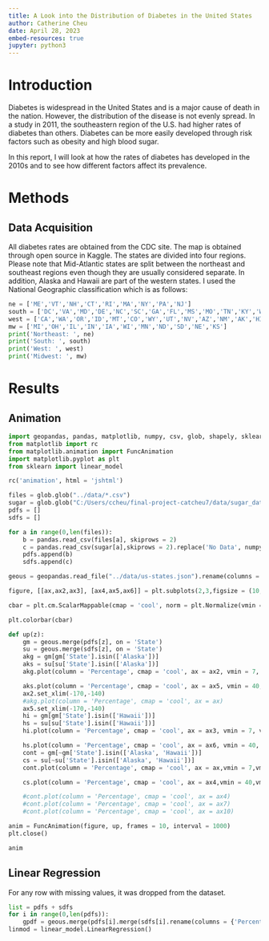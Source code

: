 ```yaml
---
title: A Look into the Distribution of Diabetes in the United States
author: Catherine Cheu
date: April 28, 2023
embed-resources: true
jupyter: python3
---
```


# Introduction

Diabetes is widespread in the United States and is a major cause of death in the nation. However, the distribution of the disease is not evenly spread. In a study in 2011, the southeastern region of the U.S. had higher rates of diabetes than others. Diabetes can be more easily developed through risk factors such as obesity and high blood sugar.

In this report, I will look at how the rates of diabetes has developed in the 2010s and to see how different factors affect its prevalence.

# Methods

## Data Acquisition

All diabetes rates are obtained from the CDC site. The map is obtained through open source in Kaggle. The states are divided into four regions. Please note that Mid-Atlantic states are split between the northeast and southeast regions even though they are usually considered separate. In addition, Alaska and Hawaii are part of the western states. I used the National Geographic classification which is as follows:

```python
ne = ['ME','VT','NH','CT','RI','MA','NY','PA','NJ']
south = ['DC','VA','MD','DE','NC','SC','GA','FL','MS','MO','TN','KY','WV','AL','TX','AR','LA','OK']
west = ['CA','WA','OR','ID','MT','CO','WY','UT','NV','AZ','NM','AK','HI']
mw = ['MI','OH','IL','IN','IA','WI','MN','ND','SD','NE','KS']
print('Northeast: ', ne)
print('South: ', south)
print('West: ', west)
print('Midwest: ', mw)
```

# Results

## Animation

```python
import geopandas, pandas, matplotlib, numpy, csv, glob, shapely, sklearn
from matplotlib import rc
from matplotlib.animation import FuncAnimation
import matplotlib.pyplot as plt
from sklearn import linear_model

rc('animation', html = 'jshtml')

files = glob.glob("../data/*.csv")
sugar = glob.glob("C:/Users/ccheu/final-project-catcheu7/data/sugar_data/*.csv", recursive = True)
pdfs = []
sdfs = []

for a in range(0,len(files)):
	b = pandas.read_csv(files[a], skiprows = 2)
	c = pandas.read_csv(sugar[a],skiprows = 2).replace('No Data', numpy.nan)
	pdfs.append(b)
	sdfs.append(c)

geous = geopandas.read_file("../data/us-states.json").rename(columns = {'name':'State'})

figure, [[ax,ax2,ax3], [ax4,ax5,ax6]] = plt.subplots(2,3,figsize = (10,10))

cbar = plt.cm.ScalarMappable(cmap = 'cool', norm = plt.Normalize(vmin = 7, vmax = 14))

plt.colorbar(cbar)

def up(z):
	gm = geous.merge(pdfs[z], on = 'State')
	su = geous.merge(sdfs[z], on = 'State')
	akg = gm[gm['State'].isin(['Alaska'])]
	aks = su[su['State'].isin(['Alaska'])]
	akg.plot(column = 'Percentage', cmap = 'cool', ax = ax2, vmin = 7, vmax = 14)

	aks.plot(column = 'Percentage', cmap = 'cool', ax = ax5, vmin = 40, vmax = 80)
	ax2.set_xlim(-170,-140)
	#akg.plot(column = 'Percentage', cmap = 'cool', ax = ax)
	ax5.set_xlim(-170,-140)
	hi = gm[gm['State'].isin(['Hawaii'])]
	hs = su[su['State'].isin(['Hawaii'])]
	hi.plot(column = 'Percentage', cmap = 'cool', ax = ax3, vmin = 7, vmax = 14)

	hs.plot(column = 'Percentage', cmap = 'cool', ax = ax6, vmin = 40, vmax = 80)
	cont = gm[~gm['State'].isin(['Alaska', 'Hawaii'])]
	cs = su[~su['State'].isin(['Alaska', 'Hawaii'])]
	cont.plot(column = 'Percentage', cmap = 'cool', ax = ax,vmin = 7,vmax = 14)

	cs.plot(column = 'Percentage', cmap = 'cool', ax = ax4,vmin = 40,vmax = 80)

	#cont.plot(column = 'Percentage', cmap = 'cool', ax = ax4)
	#cont.plot(column = 'Percentage', cmap = 'cool', ax = ax7)
	#cont.plot(column = 'Percentage', cmap = 'cool', ax = ax10)

anim = FuncAnimation(figure, up, frames = 10, interval = 1000)
plt.close()

anim
```

## Linear Regression

For any row with missing values, it was dropped from the dataset.

```python
list = pdfs + sdfs
for i in range(0,len(pdfs)):
	gpdf = geous.merge(pdfs[i].merge(sdfs[i].rename(columns = {'Percentage':'Sugar'}), on = 'State'), on = 'State')
linmod = linear_model.LinearRegression()
```